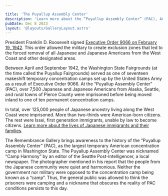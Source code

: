 ```yaml
---

title: 'The Puyallup Assembly Center'
description: 'Learn more about the “Puyallup Assembly Center” (PAC), American concentration camps, and the wrongful incarceration of Japanese and Japanese Americans.'
pubDate: Dec 8 2023
layout: '@layouts/GalleryLayout.astro'
---
```


President Franklin D. Roosevelt signed [Executive Order 9066 on February 19, 1942](https://www.archives.gov/milestone-documents/executive-order-9066). 
This order allowed the military to create exclusion zones that led to the forced removal of all Japanese and Japanese Americans 
from the West Coast and other designated areas.

<GalleryPhoto title="Aerial View of the Puyallup Assembly Center" description="Courtesy of Library of Congress" imageMeta={imgPACAerial} />

Between April and September 1942, the Washington
State Fairgrounds (at the time called the Puyallup
Fairgrounds) served as one of seventeen makeshift
temporary concentration camps set up by the United States Army
as a result of Executive Order 9066.
At the “Puyallup Assembly Center” (PAC), over 7,500
Japanese and Japanese Americans from Alaska, Seattle,
and rural towns of Pierce County were imprisoned
before being moved inland to one of ten permanent
concentration camps.

<GalleryPhoto title="Family in the Puyallup Assembly Center Barracks" description="Photo by Howard Clifford. Courtesy of UW Libraries Special Collections" imageMeta={imgPACBarracks} />

In total, over 125,000 people of Japanese ancestry
living along the West Coast were imprisoned. More
than two-thirds were American-born citizens. The rest
were Issei, first generation immigrants, unable by law
to become citizens. [Learn more about the lives of Japanese immigrants and their families](/history/additional-resources/). 

<GalleryPhoto title="An Example Horse Stall for a Family" description="Photo by Dorothea Lange. Courtesy of National Archives" imageMeta={imgPACStall} />

The Remembrance Gallery brings awareness to the history 
of the “Puyallup Assembly Center” (PAC), as the largest 
temporary American concentration camp in Washington State. 
The Puyallup Assembly Center was nicknamed “Camp Harmony” 
by an editor of the Seattle Post-Intelligencer, a local newspaper. 
The photographer mentioned in his report that the people from the 
Japanese community were quiet and harmonious. Neither the government 
nor military were opposed to the concentration camp being known as 
a “camp”. Thus, the general public was allowed to think the prisoners 
were camping and a nickname that obscures the reality of PAC conditions persists to this day.